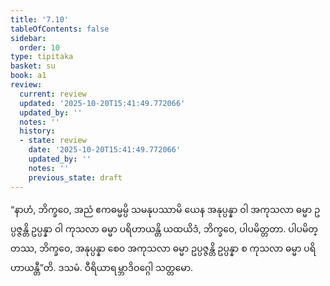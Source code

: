 ```yaml
---
title: '7.10'
tableOfContents: false
sidebar:
  order: 10
type: tipitaka
basket: su
book: a1
review:
  current: review
  updated: '2025-10-20T15:41:49.772066'
  updated_by: ''
  notes: ''
  history:
  - state: review
    date: '2025-10-20T15:41:49.772066'
    updated_by: ''
    notes: ''
    previous_state: draft
---
```



<DynamicBreadcrumb />


<ReviewStatus review={frontmatter.review} showDetails={true} />

<HypothesisAnnotation frontmatter={frontmatter} />

<Division number="70" book="a1" e="ch" v="15" p="12">

<Paragraph number="147" book="a1">
“နာဟံ, ဘိက္ခဝေ, အညံ ဧကဓမ္မမ္ပိ သမနုပဿာမိ ယေန အနုပ္ပန္နာ ဝါ အကုသလာ ဓမ္မာ ဥပ္ပဇ္ဇန္တိ ဥပ္ပန္နာ ဝါ ကုသလာ ဓမ္မာ ပရိဟာယန္တိ ယထယိဒံ, ဘိက္ခဝေ, ပါပမိတ္တတာ. ပါပမိတ္တဿ, ဘိက္ခဝေ, အနုပ္ပန္နာ စေဝ အကုသလာ ဓမ္မာ ဥပ္ပဇ္ဇန္တိ ဥပ္ပန္နာ စ ကုသလာ ဓမ္မာ ပရိဟာယန္တီ”တိ.

</Paragraph>
</Division>

<Paragraph number="148" type="center" book="a1">
ဒသမံ.



</Paragraph>

<Paragraph number="149" type="center" book="a1">
ဝီရိယာရမ္ဘာဒိဝဂ္ဂေါ သတ္တမော.
</Paragraph>